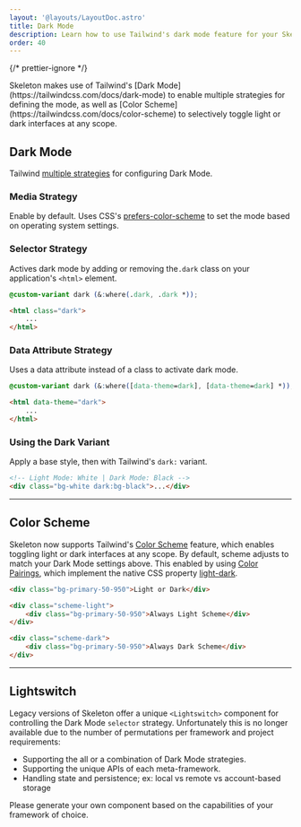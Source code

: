 ```yaml
---
layout: '@layouts/LayoutDoc.astro'
title: Dark Mode
description: Learn how to use Tailwind's dark mode feature for your Skeleton project.
order: 40
---
```



{/* prettier-ignore */}
<p class="text-xl">Skeleton makes use of Tailwind's [Dark Mode](https://tailwindcss.com/docs/dark-mode) to enable multiple strategies for defining the mode, as well as [Color Scheme](https://tailwindcss.com/docs/color-scheme) to selectively toggle light or dark interfaces at any scope.</p>

## Dark Mode

Tailwind [multiple strategies](https://tailwindcss.com/docs/dark-mode) for configuring Dark Mode.

### Media Strategy

Enable by default. Uses CSS's [prefers-color-scheme](https://developer.mozilla.org/en-US/docs/Web/CSS/@media/prefers-color-scheme) to set the mode based on operating system settings.

### Selector Strategy

Actives dark mode by adding or removing the`.dark` class on your application's `<html>` element.

```css
@custom-variant dark (&:where(.dark, .dark *));
```

```html
<html class="dark">
	...
</html>
```

### Data Attribute Strategy

Uses a data attribute instead of a class to activate dark mode.

```css
@custom-variant dark (&:where([data-theme=dark], [data-theme=dark] *));
```

```html
<html data-theme="dark">
	...
</html>
```

### Using the Dark Variant

Apply a base style, then with Tailwind's `dark:` variant.

```html
<!-- Light Mode: White | Dark Mode: Black -->
<div class="bg-white dark:bg-black">...</div>
```

---

## Color Scheme

Skeleton now supports Tailwind's [Color Scheme](https://tailwindcss.com/docs/color-scheme) feature, which enables toggling light or dark interfaces at any scope. By default, scheme adjusts to match your Dark Mode settings above. This enabled by using [Color Pairings](/docs/design/colors#color-pairings), which implement the native CSS property [light-dark](https://developer.mozilla.org/en-US/docs/Web/CSS/color_value/light-dark).

```html
<div class="bg-primary-50-950">Light or Dark</div>

<div class="scheme-light">
	<div class="bg-primary-50-950">Always Light Scheme</div>
</div>

<div class="scheme-dark">
	<div class="bg-primary-50-950">Always Dark Scheme</div>
</div>
```

---

## Lightswitch

Legacy versions of Skeleton offer a unique `<Lightswitch>` component for controlling the Dark Mode `selector` strategy. Unfortunately this is no longer available due to the number of permutations per framework and project requirements:

- Supporting the all or a combination of Dark Mode strategies.
- Supporting the unique APIs of each meta-framework.
- Handling state and persistence; ex: local vs remote vs account-based storage

Please generate your own component based on the capabilities of your framework of choice.

